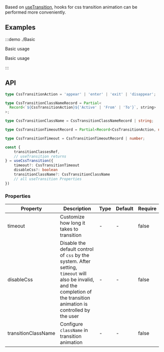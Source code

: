 Based on [useTransition](/hooks/useTransition), hooks for css transition animation can be performed more conveniently.

## Examples

:::demo ./Basic

Basic usage

Basic usage

:::

## API

```ts
type CssTransitionAction = 'appear' | 'enter' | 'exit' | 'disappear';

type CssTransitionClassNameRecord = Partial<
  Record<`${CssTransitionAction}${'Active' | 'From' | 'To'}`, string>
>;

type CssTransitionClassName = CssTransitionClassNameRecord | string;

type CssTransitionTimeoutRecord = Partial<Record<CssTransitionAction, number>>;

type CssTransitionTimeout = CssTransitionTimeoutRecord | number;

const {
    transitionClassesRef,
    // useTransition returns
} = useCssTransition({
    timeout?: CssTransitionTimeout
    disableCss?: boolean
    transitionClassName?: CssTransitionClassName
    // all useTransition Properties
})
```

### Properties

| Property | Description | Type | Default | Require |
| --- | --- | --- | --- | --- |
| timeout | Customize how long it takes to transition | - | - | false |
| disableCss | Disable the default control of `css` by the system. After setting, `timeout` will also be invalid, and the completion of the transition animation is controlled by the user | - | - | false |
| transitionClassName | Configure `className` in transition animation | - | - | false |

